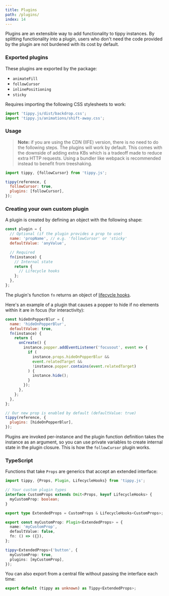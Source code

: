 ```yaml
---
title: Plugins
path: /plugins/
index: 14
---
```


Plugins are an extensible way to add functionality to tippy instances. By
splitting functionality into a plugin, users who don't need the code provided by
the plugin are not burdened with its cost by default.

### Exported plugins

These plugins are exported by the package:

- `animateFill` <Emoji emoji="🖌️" />
- `followCursor`
- `inlinePositioning`
- `sticky`

<Emoji emoji="🖌️" /> Requires importing the following CSS stylesheets to work:

```js
import 'tippy.js/dist/backdrop.css';
import 'tippy.js/animations/shift-away.css';
```

### Usage

> **Note:** if you are using the CDN (IIFE) version, there is no need to do the
> following steps. The plugins will work by default. This comes with the
> downside of adding extra KBs which is a tradeoff made to reduce extra HTTP
> requests. Using a bundler like webpack is recommended instead to benefit from
> treeshaking.

```js
import tippy, {followCursor} from 'tippy.js';

tippy(reference, {
  followCursor: true,
  plugins: [followCursor],
});
```

### Creating your own custom plugin

A plugin is created by defining an object with the following shape:

```js
const plugin = {
  // Optional (if the plugin provides a prop to use)
  name: 'propName', // e.g. 'followCursor' or 'sticky'
  defaultValue: 'anyValue',

  // Required
  fn(instance) {
    // Internal state
    return {
      // Lifecycle hooks
    };
  },
};
```

The plugin's function `fn` returns an object of
[lifecycle hooks](/lifecycle-hooks/).

Here's an example of a plugin that causes a popper to hide if no elements within
it are in focus (for interactivity):

```js
const hideOnPopperBlur = {
  name: 'hideOnPopperBlur',
  defaultValue: true,
  fn(instance) {
    return {
      onCreate() {
        instance.popper.addEventListener('focusout', event => {
          if (
            instance.props.hideOnPopperBlur &&
            event.relatedTarget &&
            !instance.popper.contains(event.relatedTarget)
          ) {
            instance.hide();
          }
        });
      },
    };
  },
};

// Our new prop is enabled by default (defaultValue: true)
tippy(reference, {
  plugins: [hideOnPopperBlur],
});
```

Plugins are invoked per-instance and the plugin function definition takes the
instance as an argument, so you can use private variables to create internal
state in the plugin closure. This is how the `followCursor` plugin works.

### TypeScript

Functions that take `Props` are generics that accept an extended interface:

```ts
import tippy, {Props, Plugin, LifecycleHooks} from 'tippy.js';

// Your custom plugin types
interface CustomProps extends Omit<Props, keyof LifecycleHooks> {
  myCustomProp: boolean;
}

export type ExtendedProps = CustomProps & LifecycleHooks<CustomProps>;

export const myCustomProp: Plugin<ExtendedProps> = {
  name: 'myCustomProp',
  defaultValue: false,
  fn: () => ({}),
};

tippy<ExtendedProps>('button', {
  myCustomProp: true,
  plugins: [myCustomProp],
});
```

You can also export from a central file without passing the interface each time:

```ts
export default (tippy as unknown) as Tippy<ExtendedProps>;
```
